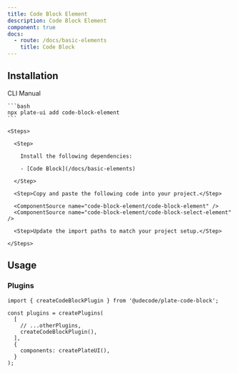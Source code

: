```yaml
---
title: Code Block Element
description: Code Block Element
component: true
docs:
  - route: /docs/basic-elements
    title: Code Block
---
```


<ComponentPreview name="playground-demo" id="basicnodes" />

## Installation

<Tabs defaultValue="cli">

  <TabsList>
    <TabsTrigger value="cli">CLI</TabsTrigger>
    <TabsTrigger value="manual">Manual</TabsTrigger>
  </TabsList>
  <TabsContent value="cli">

    ```bash
    npx plate-ui add code-block-element
    ```

  </TabsContent>

  <TabsContent value="manual">

    <Steps>

      <Step>

        Install the following dependencies:

        - [Code Block](/docs/basic-elements)

      </Step>

      <Step>Copy and paste the following code into your project.</Step>

      <ComponentSource name="code-block-element/code-block-element" />
      <ComponentSource name="code-block-element/code-block-select-element" />

      <Step>Update the import paths to match your project setup.</Step>

    </Steps>

  </TabsContent>

</Tabs>

## Usage

### Plugins

```tsx
import { createCodeBlockPlugin } from '@udecode/plate-code-block';

const plugins = createPlugins(
  [
    // ...otherPlugins,
    createCodeBlockPlugin(),
  ],
  {
    components: createPlateUI(),
  }
);
```
